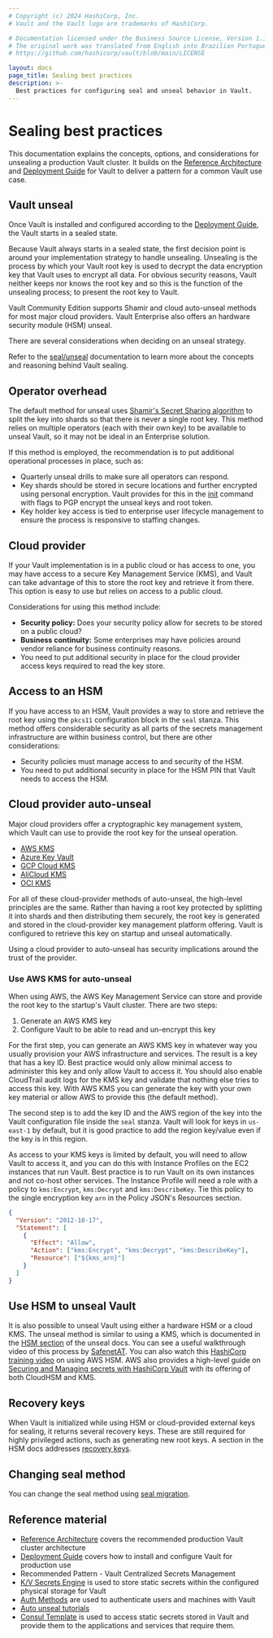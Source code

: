 ```yaml
---
# Copyright (c) 2024 HashiCorp, Inc.
# Vault and the Vault logo are trademarks of HashiCorp.

# Documentation licensed under the Business Source License, Version 1.1.
# The original work was translated from English into Brazilian Portuguese.
# https://github.com/hashicorp/vault/blob/main/LICENSE

layout: docs
page_title: Sealing best practices
description: >-
  Best practices for configuring seal and unseal behavior in Vault.
---
```


# Sealing best practices

This documentation explains the concepts, options, and considerations for unsealing a production Vault cluster. It builds on the [Reference Architecture](/vault/tutorials/raft/raft-reference-architecture) and [Deployment Guide](/vault/tutorials/day-one-raft/raft-deployment-guide) for Vault to deliver a pattern for a common Vault use case.

## Vault unseal

Once Vault is installed and configured according to the [Deployment Guide](/vault/tutorials/day-one-raft/raft-deployment-guide), the Vault starts in a sealed state.

 Because Vault always starts in a sealed state, the first decision point is around your implementation strategy to handle unsealing. Unsealing is the process by which your Vault root key is used to decrypt the data encryption key that Vault uses to encrypt all data. For obvious security reasons, Vault neither keeps nor knows the root key and so this is the function of the unsealing process; to present the root key to Vault.

Vault Community Edition supports Shamir and cloud auto-unseal methods for most major cloud providers. Vault Enterprise also offers an hardware security module (HSM) unseal.

There are several considerations when deciding on an unseal strategy.

<Tip>

Refer to the [seal/unseal](/vault/docs/concepts/seal) documentation to learn more about the concepts and reasoning behind Vault sealing.

</Tip>


## Operator overhead

The default method for unseal uses [Shamir's Secret Sharing algorithm](https://en.wikipedia.org/wiki/Shamir%27s_Secret_Sharing) to split the key into shards so that there is never a single root key. This method relies on multiple operators (each with their own key) to be available to unseal Vault, so it may not be ideal in an Enterprise solution.

If this method is employed, the recommendation is to put additional operational processes in place, such as:

- Quarterly unseal drills to make sure all operators can respond.
- Key shards should be stored in secure locations and further encrypted using personal encryption. Vault provides for this in the [init](/vault/docs/commands/operator/init) command with flags to PGP encrypt the unseal keys and root token.
- Key holder key access is tied to enterprise user lifecycle management to ensure the process is responsive to staffing changes.

## Cloud provider

If your Vault implementation is in a public cloud or has access to one, you may have access to a secure Key Management Service (KMS), and Vault can take advantage of this to store the root key and retrieve it from there. This option is easy to use but relies on access to a public cloud.

Considerations for using this method include:

- **Security policy:** Does your security policy allow for secrets to be stored on a public cloud?
- **Business continuity:** Some enterprises may have policies around vendor reliance for business continuity reasons.
- You need to put additional security in place for the cloud provider access keys required to read the key store.

## Access to an HSM

If you have access to an HSM, Vault provides a way to store and retrieve the root key using the `pkcs11` configuration block in the `seal` stanza. This method offers considerable security as all parts of the secrets management infrastructure are within business control, but there are other considerations:

- Security policies must manage access to and security of the HSM.
- You need to put additional security in place for the HSM PIN that Vault needs to access the HSM.

## Cloud provider auto-unseal

Major cloud providers offer a cryptographic key management system, which Vault can use to provide the root key for the unseal operation.

- [AWS KMS](/vault/docs/configuration/seal/awskms)
- [Azure Key Vault](/vault/docs/configuration/seal/azurekeyvault)
- [GCP Cloud KMS](/vault/docs/configuration/seal/gcpckms)
- [AliCloud KMS](/vault/docs/configuration/seal/alicloudkms)
- [OCI KMS](/vault/docs/configuration/seal/ocikms)

For all of these cloud-provider methods of auto-unseal, the high-level principles are the same. Rather than having a root key protected by splitting it into shards and then distributing them securely, the root key is generated and stored in the cloud-provider key management platform offering. Vault is configured to retrieve this key on startup and unseal automatically.

Using a cloud provider to auto-unseal has security implications around the trust of the provider.

### Use AWS KMS for auto-unseal

When using AWS, the AWS Key Management Service can store and provide the root key to the startup's Vault cluster. There are two steps:

1. Generate an AWS KMS key
2. Configure Vault to be able to read and un-encrypt this key

For the first step, you can generate an AWS KMS key in whatever way you usually provision your AWS infrastructure and services. The result is a key that has a key ID. Best practice would only allow minimal access to administer this key and only allow Vault to access it. You should also enable CloudTrail audit logs for the KMS key and validate that nothing else tries to access this key. With AWS KMS you can generate the key with your own key material or allow AWS to provide this (the default method).

The second step is to add the key ID and the AWS region of the key into the Vault configuration file inside the `seal` stanza. Vault will look for keys in `us-east-1` by default, but it is good practice to add the region key/value even if the key is in this region.

As access to your KMS keys is limited by default, you will need to allow Vault to access it, and you can do this with Instance Profiles on the EC2 instances that run Vault. Best practice is to run Vault on its own instances and not co-host other services. The Instance Profile will need a role with a policy to `kms:Encrypt`, `kms:Decrypt` and `kms:DescribeKey`. Tie this policy to the single encryption key `arn` in the Policy JSON's Resources section.

```json
{
  "Version": "2012-10-17",
  "Statement": [
    {
      "Effect": "Allow",
      "Action": ["kms:Encrypt", "kms:Decrypt", "kms:DescribeKey"],
      "Resource": ["${kms_arn}"]
    }
  ]
}
```

## Use HSM to unseal Vault

It is also possible to unseal Vault using either a hardware HSM or a cloud KMS. The unseal method is similar to using a KMS, which is documented in the [HSM section](/vault/docs/configuration/seal/pkcs11) of the unseal docs. You can see a useful walkthrough video of this process by [SafenetAT](https://www.youtube.com/watch?v=3LyWfN9fWFE). You can also watch this [HashiCorp training video](https://www.hashicorp.com/resources/hashicorp-and-aws-integrating-cloudhsm-with-vault-e) on using AWS HSM.
AWS also provides a high-level guide on [Securing and Managing secrets with HashiCorp Vault](https://aws.amazon.com/blogs/apn/securing-and-managing-secrets-with-hashicorp-vault-enterprise/) with its offering of both CloudHSM and KMS.

## Recovery keys

When Vault is initialized while using HSM or cloud-provided external keys for sealing, it returns several recovery keys. These are still required for highly privileged actions, such as generating new root keys. A section in the HSM docs addresses [recovery keys](/vault/docs/enterprise/hsm/behavior#recovery-key).

## Changing seal method

You can change the seal method using [seal migration](/vault/docs/concepts/seal#seal-migration).


## Reference material

- [Reference Architecture](/vault/tutorials/raft/raft-reference-architecture) covers the recommended production Vault cluster architecture
- [Deployment Guide](/vault/tutorials/day-one-raft/raft-deployment-guide) covers how to install and configure Vault for production use
- Recommended Pattern - Vault Centralized Secrets Management
- [K/V Secrets Engine](/vault/docs/secrets/kv) is used to store static secrets within the configured physical storage for Vault
- [Auth Methods](/vault/docs/auth) are used to authenticate users and machines with Vault
- [Auto unseal tutorials](/vault/tutorials/auto-unseal)
- [Consul Template](https://github.com/hashicorp/consul-template) is used to access static secrets stored in Vault and provide them to the applications and services that require them.
